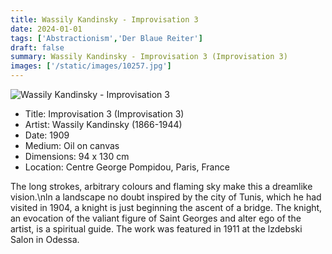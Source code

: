 ```yaml
---
title: Wassily Kandinsky - Improvisation 3
date: 2024-01-01
tags: ['Abstractionism','Der Blaue Reiter']
draft: false
summary: Wassily Kandinsky - Improvisation 3 (Improvisation 3)
images: ['/static/images/10257.jpg']
---
```


![Wassily Kandinsky - Improvisation 3](/static/images/10257.jpg)

* Title: Improvisation 3 (Improvisation 3)
* Artist: Wassily Kandinsky (1866-1944)
* Date: 1909
* Medium: Oil on canvas
* Dimensions: 94 x 130 cm
* Location: Centre George Pompidou, Paris, France

The long strokes, arbitrary colours and flaming sky make this a dreamlike vision.\nln a landscape no doubt inspired by the city of Tunis, which he had visited in 1904, a knight is just beginning the ascent of a bridge. The knight, an evocation of the valiant figure of Saint Georges and alter ego of the artist, is a spiritual guide. The work was featured in 1911 at the lzdebski Salon in Odessa.
